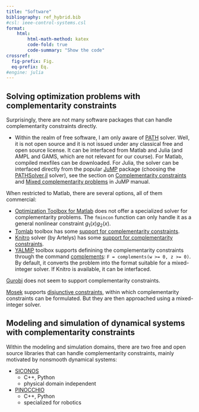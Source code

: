 ```yaml
---
title: "Software"
bibliography: ref_hybrid.bib
#csl: ieee-control-systems.csl
format:
    html:
        html-math-method: katex
        code-fold: true
        code-summary: "Show the code"
crossref:
  fig-prefix: Fig. 
  eq-prefix: Eq.
#engine: julia
---
```


## Solving optimization problems with complementarity constraints

Surprisingly, there are not many software packages that can handle complementarity constraints directly. 

- Within the realm of free software, I am only aware of [PATH](https://pages.cs.wisc.edu/~ferris/path.html) solver. Well, it is not open source and it is not issued under any classical free and open source license. It can be interfaced from Matlab and Julia (and AMPL and GAMS, which are not relevant for our course). For Matlab, compiled mexfiles can be downloaded. For Julia, the solver can be interfaced directly from the popular [JuMP](https://jump.dev/JuMP.jl/stable/) package (choosing the [PATHSolver.jl](https://jump.dev/JuMP.jl/stable/packages/PATHSolver/#PATHSolver.jl) solver), see the section on [Complementarity constraints](https://jump.dev/JuMP.jl/stable/manual/constraints/#Complementarity-constraints) and [Mixed complementarity problems](https://jump.dev/JuMP.jl/stable/tutorials/nonlinear/complementarity/) in JuMP manual.

When restricted to Matlab, there are several options, all of them commercial:

- [Optimization Toolbox for Matlab](https://www.mathworks.com/help/optim/index.html) does not offer a specialized solver for complementarity problems. The `fmincon` function can only handle it as a general nonlinear constraint $g_1(x)g_2(x)$.
- [Tomlab](https://tomopt.com/tomlab/) toolbox has some [support for complementarity constraints](https://tomopt.com/docs/quickguide/quickguide029.php).
- [Knitro](https://www.artelys.com/solvers/knitro/) solver (by Artelys) has some [support for complementarity constraints](https://www.artelys.com/docs/knitro/2_userGuide/complementarity.html).
- [YALMIP](https://yalmip.github.io) toolbox supports definining the complementarity constraints through the command [complements](https://yalmip.github.io/command/complements/): `F = complements(w >= 0, z >= 0)`. By default, it converts the problem into the format suitable for a mixed-integer solver. If Knitro is available, it can be interfaced.

[Gurobi](https://www.gurobi.com/solutions/gurobi-optimizer/) does not seem to support complementarity constraints. 

[Mosek](https://www.mosek.com) supports [disjunctive constraints](https://docs.mosek.com/latest/capi/tutorial-djc-optimizer.html), within which complementarity constraints can be formulated. But they are then approached using a mixed-integer solver.

## Modeling and simulation of dynamical systems with complementarity constraints

Within the modeling and simulation domains, there are two free and open source libraries that can handle complementarity constraints, mainly motivated by nonsmooth dynamical systems:

- [SICONOS](https://nonsmooth.gricad-pages.univ-grenoble-alpes.fr/siconos/)
  - C++, Python
  - physical domain independent 

- [PINOCCHIO](https://stack-of-tasks.github.io/pinocchio/)
  - C++, Python
  - specialized for robotics

  

